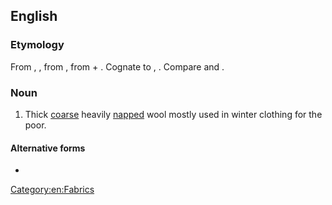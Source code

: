 ==English==
{{wikipedia}}

===Etymology===
From {{inh|en|enm|wadmal}}, {{m|enm|wadmol}}, from {{der|en|non|váðmál|t=woolen stuff}}, from {{m|non|váð|t=cloth}} + {{m|non|mál|t=measure}}. Cognate to {{cog|da|vadmel}}, {{cog|is|vaðmál}}. Compare {{m|en|wad|t=a small mass}} and {{m|en|woodmeil}}.

===Noun===
{{en-noun|~}}

# Thick [[coarse]] heavily [[napped]] wool mostly used in winter clothing for the poor.

====Alternative forms====
* {{alter|en|wadmaal|wadmeal|wadmel|wadmol|wadmoll}}

[[Category:en:Fabrics]]